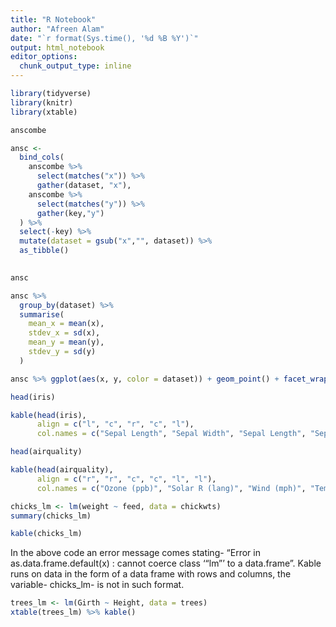 ```yaml
---
title: "R Notebook"
author: "Afreen Alam"
date: "`r format(Sys.time(), '%d %B %Y')`"
output: html_notebook
editor_options: 
  chunk_output_type: inline
---
```

```r
library(tidyverse)
library(knitr)
library(xtable)
```

```r
anscombe
```

```r
ansc <- 
  bind_cols(
    anscombe %>% 
      select(matches("x")) %>% 
      gather(dataset, "x"),
    anscombe %>% 
      select(matches("y")) %>% 
      gather(key,"y")
  ) %>% 
  select(-key) %>% 
  mutate(dataset = gsub("x","", dataset)) %>% 
  as_tibble()
  
```


```r
ansc
```

```r
ansc %>% 
  group_by(dataset) %>% 
  summarise(
    mean_x = mean(x),
    stdev_x = sd(x),
    mean_y = mean(y),
    stdev_y = sd(y)
  )
```
```r
ansc %>% ggplot(aes(x, y, color = dataset)) + geom_point() + facet_wrap(~dataset, ncol = 2)
```

```r
head(iris)
```

```r
kable(head(iris),
      align = c("l", "c", "r", "c", "l"),
      col.names = c("Sepal Length", "Sepal Width", "Sepal Length", "Sepal Width", "Species"))
```


```r
head(airquality)
```

```r
kable(head(airquality),
      align = c("r", "r", "c", "c", "l", "l"),
      col.names = c("Ozone (ppb)", "Solar R (lang)", "Wind (mph)", "Temp (°F)", "Month", "Day"))
```


```r
chicks_lm <- lm(weight ~ feed, data = chickwts)
summary(chicks_lm)
```

```r
kable(chicks_lm)
```
In the above code an error message comes stating- "Error in as.data.frame.default(x) : cannot coerce class ‘"lm"’ to a data.frame". Kable runs on data in the form of a data frame with rows and columns, the variable- chicks_lm- is not in such format.


```r
trees_lm <- lm(Girth ~ Height, data = trees)
xtable(trees_lm) %>% kable()
```

